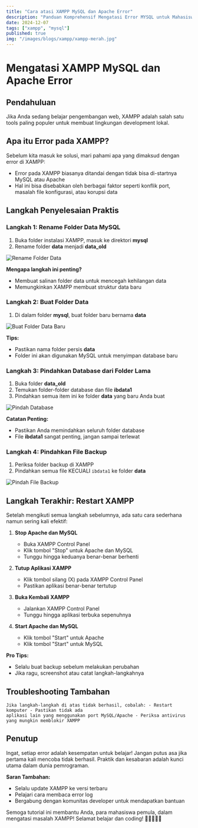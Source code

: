 ```yaml
---
title: "Cara atasi XAMPP MySQL dan Apache Error"
description: "Panduan Komprehensif Mengatasi Error MYSQL untuk Mahasiswa Pemula"
date: 2024-12-07
tags: ["xampp", "mysql"]
published: true
img: "/images/blogs/xampp/xampp-merah.jpg"
---
```


# Mengatasi XAMPP MySQL dan Apache Error

## Pendahuluan

Jika Anda sedang belajar pengembangan web, XAMPP adalah salah satu tools paling populer untuk membuat lingkungan development lokal.

## Apa itu Error pada XAMPP?

Sebelum kita masuk ke solusi, mari pahami apa yang dimaksud dengan error di XAMPP:

- Error pada XAMPP biasanya ditandai dengan tidak bisa di-startnya MySQL atau Apache
- Hal ini bisa disebabkan oleh berbagai faktor seperti konflik port, masalah file konfigurasi, atau korupsi data

## Langkah Penyelesaian Praktis

### Langkah 1: Rename Folder Data MySQL

1. Buka folder instalasi XAMPP, masuk ke direktori **mysql**
2. Rename folder **data** menjadi **data_old**

<Image
  src="/images/blogs/xampp/error-langkah-1.png"
  width={718}
  height={304}
  alt="Rename Folder Data"
  className="rounded-lg shadow-md my-4"
/>

**Mengapa langkah ini penting?**

- Membuat salinan folder data untuk mencegah kehilangan data
- Memungkinkan XAMPP membuat struktur data baru

### Langkah 2: Buat Folder Data

1. Di dalam folder **mysql**, buat folder baru bernama **data**

<Image
  src="/images/blogs/xampp/error-langkah-2.png"
  width={718}
  height={304}
  alt="Buat Folder Data Baru"
  className="rounded-lg shadow-md my-4"
/>

**Tips:**

- Pastikan nama folder persis **data**
- Folder ini akan digunakan MySQL untuk menyimpan database baru

### Langkah 3: Pindahkan Database dari Folder Lama

1. Buka folder **data_old**
2. Temukan folder-folder database dan file **ibdata1**
3. Pindahkan semua item ini ke folder **data** yang baru Anda buat

<Image
  src="/images/blogs/xampp/error-langkah-3.png"
  width={718}
  height={304}
  alt="Pindah Database"
  className="rounded-lg shadow-md my-4"
/>

**Catatan Penting:**

- Pastikan Anda memindahkan seluruh folder database
- File **ibdata1** sangat penting, jangan sampai terlewat

### Langkah 4: Pindahkan File Backup

1. Periksa folder backup di XAMPP
2. Pindahkan semua file KECUALI `ibdata1` ke folder **data**

<Image
  src="/images/blogs/xampp/error-langkah-4.png"
  width={718}
  height={304}
  alt="Pindah File Backup"
  className="rounded-lg shadow-md my-4"
/>

## Langkah Terakhir: Restart XAMPP

Setelah mengikuti semua langkah sebelumnya, ada satu cara sederhana namun sering kali efektif:

1. **Stop Apache dan MySQL**

   - Buka XAMPP Control Panel
   - Klik tombol "Stop" untuk Apache dan MySQL
   - Tunggu hingga keduanya benar-benar berhenti

2. **Tutup Aplikasi XAMPP**

   - Klik tombol silang (X) pada XAMPP Control Panel
   - Pastikan aplikasi benar-benar tertutup

3. **Buka Kembali XAMPP**

   - Jalankan XAMPP Control Panel
   - Tunggu hingga aplikasi terbuka sepenuhnya

4. **Start Apache dan MySQL**
   - Klik tombol "Start" untuk Apache
   - Klik tombol "Start" untuk MySQL

**Pro Tips:**

- Selalu buat backup sebelum melakukan perubahan
- Jika ragu, screenshot atau catat langkah-langkahnya

## Troubleshooting Tambahan

    Jika langkah-langkah di atas tidak berhasil, cobalah: - Restart komputer - Pastikan tidak ada
    aplikasi lain yang menggunakan port MySQL/Apache - Periksa antivirus yang mungkin memblokir XAMPP

## Penutup

Ingat, setiap error adalah kesempatan untuk belajar! Jangan putus asa jika pertama kali mencoba tidak berhasil. Praktik dan kesabaran adalah kunci utama dalam dunia pemrograman.

**Saran Tambahan:**

- Selalu update XAMPP ke versi terbaru
- Pelajari cara membaca error log
- Bergabung dengan komunitas developer untuk mendapatkan bantuan

Semoga tutorial ini membantu Anda, para mahasiswa pemula, dalam mengatasi masalah XAMPP! Selamat belajar dan coding! 🚀👩‍💻👨‍💻

